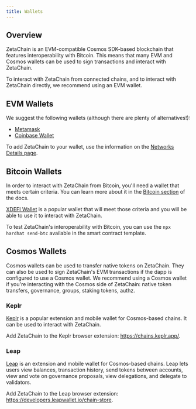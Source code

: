 ```yaml
---
title: Wallets
---
```


## Overview

ZetaChain is an EVM-compatible Cosmos SDK-based blockchain that features
interoperability with Bitcoin. This means that many EVM and Cosmos wallets can
be used to sign transactions and interact with ZetaChain.

To interact with ZetaChain from connected chains, and to interact with ZetaChain
directly, we recommend using an EVM wallet.

## EVM Wallets

We suggest the following wallets (although there are plenty of alternatives!):

- [Metamask](https://metamask.io)
- [Coinbase Wallet](https://www.coinbase.com/wallet)

To add ZetaChain to your wallet, use the information on the [Networks Details
page](/reference/network/details).

## Bitcoin Wallets

In order to interact with ZetaChain from Bitcoin, you'll need a wallet that
meets certain criteria. You can learn more about it in the [Bitcoin
section](/developers/chains/bitcoin) of the docs.

[XDEFI Wallet](https://xdefi.io) is a popular wallet that will meet those
criteria and you will be able to use it to interact with ZetaChain.

To test ZetaChain's interoperability with Bitcoin, you can use the `npx hardhat send-btc` available in the smart contract template.

## Cosmos Wallets

Cosmos wallets can be used to transfer native tokens on ZetaChain. They can also
be used to sign ZetaChain's EVM transactions if the dapp is configured to use a
Cosmos wallet. We recommend using a Cosmos wallet if you're interacting with the
Cosmos side of ZetaChain: native token transfers, governance, groups, staking
tokens, authz.

### Keplr

[Keplr](https://keplr.app/) is a popular extension and mobile wallet for
Cosmos-based chains. It can be used to interact with ZetaChain.

Add ZetaChain to the Keplr browser extension: https://chains.keplr.app/.

### Leap

[Leap](https://www.leapwallet.io/) is an extension and mobile wallet for
Cosmos-based chains. Leap lets users view balances, transaction history, send
tokens between accounts, view and vote on governance proposals, view
delegations, and delegate to validators.

Add ZetaChain to the Leap browser extension:
https://developers.leapwallet.io/chain-store.
